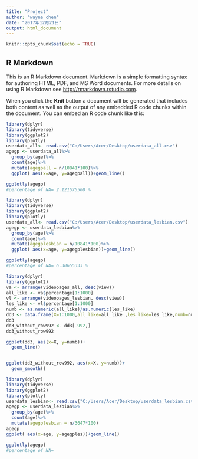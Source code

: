 ---
title: "Project"
author: "wayne chen"
date: "2017年12月21日"
output: html_document
---

```{r setup, include=FALSE}
knitr::opts_chunk$set(echo = TRUE)
```

## R Markdown

This is an R Markdown document. Markdown is a simple formatting syntax for authoring HTML, PDF, and MS Word documents. For more details on using R Markdown see <http://rmarkdown.rstudio.com>.

When you click the **Knit** button a document will be generated that includes both content as well as the output of any embedded R code chunks within the document. You can embed an R code chunk like this:

```{r userall}
library(dplyr)
library(tidyverse)
library(ggplot2)
library(plotly)
userdata_all<- read.csv("C:/Users/Acer/Desktop/userdata_all.csv") 
agegp <- userdata_all%>%
  group_by(age)%>%
  count(age)%>%
  mutate(agegpall = n/10841*100)%>%
  ggplot( aes(x=age, y=agegpall))+geom_line()

ggplotly(agegp)
#percentage of NA= 2.121575500 %
```  

```{r userlesbian}
library(dplyr)
library(tidyverse)
library(ggplot2)
library(plotly)
userdata_all<- read.csv("C:/Users/Acer/Desktop/userdata_lesbian.csv") 
agegp <- userdata_lesbian%>%
  group_by(age)%>%
  count(age)%>%
  mutate(agegplesbian = n/10841*100)%>%
  ggplot( aes(x=age, y=agegplesbian))+geom_line()

ggplotly(agegp)
#percentage of NA= 6.30655333 %
```

```{r like/dislike}
library(dplyr)
library(ggplot2)
va <- arrange(videopages_all, desc(view))
all_like <- va$percentage[1:1000]
vl <- arrange(videopages_lesbian, desc(view))
les_like <- vl$percentage[1:1000]
numb <- as.numeric(all_like)/as.numeric(les_like)
dd3 <- data.frame(X=1:1000,all_like=all_like ,les_like=les_like,numb=numb)
dd3
dd3_without_row992 <- dd3[-992,]
dd3_without_row992

ggplot(dd3, aes(x=X, y=numb))+
  geom_line()


ggplot(dd3_without_row992, aes(x=X, y=numb))+
  geom_smooth()

```




```{r dta}
library(dplyr)
library(tidyverse)
library(ggplot2)
library(plotly)
userdata_lesbian<- read.csv("C:/Users/Acer/Desktop/userdata_lesbian.csv") 
agegp <- userdata_lesbian%>%
  group_by(age)%>%
  count(age)%>%
  mutate(agegplesbian = n/3647*100)
agegp 
ggplot( aes(x=age, y=agegples))+geom_line()

ggplotly(agegp)
#percentage of NA= 

```
